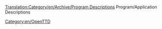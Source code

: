 [[Translation:Category/en/Archive/Program Descriptions]]
Program/Application Descriptions
[[Category:en/OpenTTD]]
